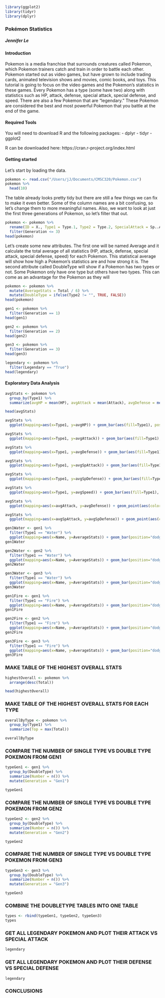 

```r
library(ggplot2)
library(tidyr)
library(dplyr)
```

### Pokémon Statistics

##### Jennifer Le

#### Introduction

Pokemon is a media franchise that surrounds creatures called Pokemon, which Pokemon trainers catch and train in order to battle each other. Pokemon started out as video games, but have grown to include trading cards, animated television shows and movies, comic books, and toys. This tutorial is going to focus on the video games and the Pokemon's statistics in these games. Every Pokemon has a type (some have two) along with statistics such as HP, attack, defense, special attack, special defense, and speed. There are also a few Pokemon that are "legendary." These Pokemon are considered the best and most powerful Pokemon that you battle at the end of the game. 

#### Required Tools

You will need to download R and the following packages:
- dplyr
- tidyr
- ggplot2

R can be downloaded here: https://cran.r-project.org/index.html

#### Getting started

Let's start by loading the data. 

```r
pokemon <- read.csv("/Users/jJ/Documents/CMSC320/Pokemon.csv")
pokemon %>%
  head(10)
```

The table already looks pretty tidy but there are still a few things we can fix to make it even better. Some of the column names are a bit confusing, so let's change them to more meaningful names. Also, we want to look at just the first three generations of Pokemon, so let's filter that out. 

```r
pokemon <- pokemon %>%
  rename(ID = X., Type1 = Type.1, Type2 = Type.2, SpecialAttack = Sp..Atk, SpecialDefense = Sp..Def) %>%
  filter(Generation <= 3)
head(pokemon)
```

Let's create some new attributes. The first one will be named Average and it calculate the total average of all statistics (HP, attack, defense, special attack, special defense, speed) for each Pokemon. This statistical average will show how high a Pokemon's statistics are and how strong it is. The second attribute called DoubleType will show if a Pokemon has two types or not. Some Pokemon only have one type but others have two types. This can come as an advantage for the Pokemon as they will 


```r
pokemon <- pokemon %>%
  mutate(AverageStats = Total / 6) %>%
  mutate(DoubleType = ifelse(Type2 != "", TRUE, FALSE))
head(pokemon)
```


```r
gen1 <- pokemon %>%
  filter(Generation == 1)
head(gen1)
```

```r
gen2 <- pokemon %>%
  filter(Generation == 2)
head(gen2)
```

```r
gen3 <- pokemon %>%
  filter(Generation == 3)
head(gen3)
```


```r
legendary <- pokemon %>%
  filter(Legendary == "True")
head(legendary)
```

#### Exploratory Data Analysis

```r
avgStats <- pokemon %>%
  group_by(Type1) %>%
  summarize(avgHP = mean(HP), avgAttack = mean(Attack), avgDefense = mean(Defense), avgSpAttack = mean(SpecialAttack), avgSpDefense = mean(SpecialDefense), avgSpeed = mean(Speed))

head(avgStats)
```


```r
avgStats %>%
  ggplot(mapping=aes(x=Type1, y=avgHP)) + geom_bar(aes(fill=Type1), position="dodge", stat="identity") +  labs(x="Type", y="Average HP", title="Average HP of Each Pokemon Type") + theme(axis.text.x=element_text(angle=90, hjust=1))
```


```r
avgStats %>%
  ggplot(mapping=aes(x=Type1, y=avgAttack)) + geom_bar(aes(fill=Type1), position="dodge", stat="identity") +  labs(x="Type", y="Average Attack", title="Average Attack of Each Pokemon Type") + theme(axis.text.x=element_text(angle=90, hjust=1))
```


```r
avgStats %>%
  ggplot(mapping=aes(x=Type1, y=avgDefense)) + geom_bar(aes(fill=Type1), position="dodge", stat="identity") +  labs(x="Type", y="Average Defense", title="Average Defense of Each Pokemon Type") + theme(axis.text.x=element_text(angle=90, hjust=1))
```


```r
avgStats %>%
  ggplot(mapping=aes(x=Type1, y=avgSpAttack)) + geom_bar(aes(fill=Type1), position="dodge", stat="identity") +  labs(x="Type", y="Average Special Attack", title="Average Special Attack of Each Pokemon Type") + theme(axis.text.x=element_text(angle=90, hjust=1))
```


```r
avgStats %>%
  ggplot(mapping=aes(x=Type1, y=avgSpDefense)) + geom_bar(aes(fill=Type1), position="dodge", stat="identity") +  labs(x="Type", y="Average Special Defense", title="Average Special Defense of Each Pokemon Type") + theme(axis.text.x=element_text(angle=90, hjust=1))
```


```r
avgStats %>%
  ggplot(mapping=aes(x=Type1, y=avgSpeed)) + geom_bar(aes(fill=Type1), position="dodge", stat="identity") +  labs(x="Type", y="Average Speed", title="Average Speed of Each Pokemon Type") + theme(axis.text.x=element_text(angle=90, hjust=1))
```



```r
avgStats %>%
  ggplot(mapping=aes(x=avgAttack, y=avgDefense)) + geom_point(aes(color=Type1)) + geom_text(aes(label=Type1)) + labs(x="Average Attack", y="Average Defense", title="Average Attack vs. Average Defense of Each Pokemon Type") + theme(axis.text.x=element_text(angle=90, hjust=1))
```

```r
avgStats %>%
  ggplot(mapping=aes(x=avgSpAttack, y=avgSpDefense)) + geom_point(aes(color=Type1)) + geom_text(aes(label=Type1)) + labs(x="Average Special Attack", y="Average Special Defense", title="Average Special Attack vs. Average Special Defense of Each Pokemon Type") + theme(axis.text.x=element_text(angle=90, hjust=1))
```

```r
gen1Water <- gen1 %>%
  filter(Type1 == "Water") %>%
  ggplot(mapping=aes(x=Name, y=AverageStats)) + geom_bar(position="dodge", stat="identity") + labs(x="Pokemon Name", y="Average Stats", title="Average Stats of Each Water Pokemon in Gen 1") + theme(axis.text.x=element_text(angle=90, hjust=1))
gen1Water

gen2Water <- gen2 %>%
  filter(Type1 == "Water") %>%
  ggplot(mapping=aes(x=Name, y=AverageStats)) + geom_bar(position="dodge", stat="identity") + labs(x="Pokemon Name", y="Average Stats", title="Average Stats of Each Water Pokemon in Gen 2") + theme(axis.text.x=element_text(angle=90, hjust=1))
gen2Water

gen3Water <- gen3 %>%
  filter(Type1 == "Water") %>%
  ggplot(mapping=aes(x=Name, y=AverageStats)) + geom_bar(position="dodge", stat="identity") + labs(x="Pokemon Name", y="Average Stats", title="Average Stats of Each Water Pokemon in Gen 3") + theme(axis.text.x=element_text(angle=90, hjust=1))
gen3Water
```

```r
gen1Fire <- gen1 %>%
  filter(Type1 == "Fire") %>%
  ggplot(mapping=aes(x=Name, y=AverageStats)) + geom_bar(position="dodge", stat="identity") + labs(x="Pokemon Name", y="Average Stats", title="Average Stats of Each Fire Pokemon in Gen 1") + theme(axis.text.x=element_text(angle=90, hjust=1))
gen1Fire

gen2Fire <- gen2 %>%
  filter(Type1 == "Fire") %>%
  ggplot(mapping=aes(x=Name, y=AverageStats)) + geom_bar(position="dodge", stat="identity") + labs(x="Pokemon Name", y="Average Stats", title="Average Stats of Each Fire Pokemon in Gen 2") + theme(axis.text.x=element_text(angle=90, hjust=1))
gen2Fire

gen3Fire <- gen3 %>%
  filter(Type1 == "Fire") %>%
  ggplot(mapping=aes(x=Name, y=AverageStats)) + geom_bar(position="dodge", stat="identity") + labs(x="Pokemon Name", y="Average Stats", title="Average Stats of Each Fire Pokemon in Gen 3") + theme(axis.text.x=element_text(angle=90, hjust=1))
gen3Fire
```

### MAKE TABLE OF THE HIGHEST OVERALL STATS
```r
highestOverall <- pokemon %>%
  arrange(desc(Total))

head(highestOverall)
```


### MAKE TABLE OF THE HIGHEST OVERALL STATS FOR EACH TYPE
```r
overallByType <- pokemon %>%
  group_by(Type1) %>%
  summarize(Top = max(Total))

overallByType
```

### COMPARE THE NUMBER OF SINGLE TYPE VS DOUBLE TYPE POKEMON FROM GEN1
```r
typeGen1 <- gen1 %>%
  group_by(DoubleType) %>%
  summarize(Number = n()) %>%
  mutate(Generation = "Gen1")

typeGen1
```


### COMPARE THE NUMBER OF SINGLE TYPE VS DOUBLE TYPE POKEMON FROM GEN2
```r
typeGen2 <- gen2 %>%
  group_by(DoubleType) %>%
  summarize(Number = n()) %>%
  mutate(Generation = "Gen2")

typeGen2
```


### COMPARE THE NUMBER OF SINGLE TYPE VS DOUBLE TYPE POKEMON FROM GEN3
```r
typeGen3 <- gen3 %>%
  group_by(DoubleType) %>%
  summarize(Number = n()) %>%
  mutate(Generation = "Gen3")

typeGen3
```

### COMBINE THE DOUBLETYPE TABLES INTO ONE TABLE
```r
types <- rbind(typeGen1, typeGen2, typeGen3)
types
```


### GET ALL LEGENDARY POKEMON AND PLOT THEIR ATTACK VS SPECIAL ATTACK
```r
legendary
```


### GET ALL LEGENDARY POKEMON AND PLOT THEIR DEFENSE VS SPECIAL DEFENSE
```r
legendary
```


### CONCLUSIONS
